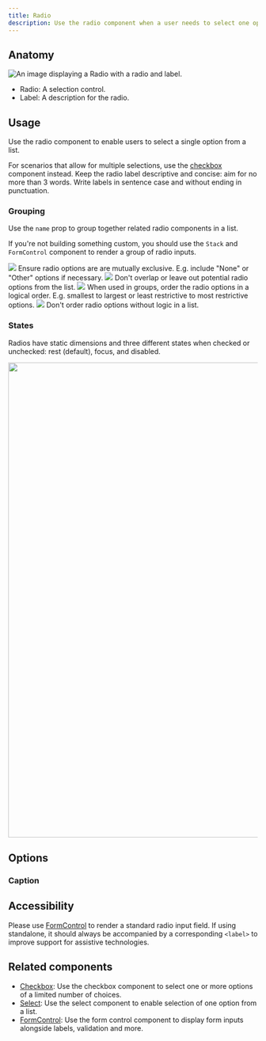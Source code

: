 ```yaml
---
title: Radio
description: Use the radio component when a user needs to select one option from a list.
---
```




## Anatomy

![An image displaying a Radio with a radio and label.](https://github.com/primer/brand/assets/131988618/1b494cdb-4991-4fc9-beac-feb02b296cb9)

- Radio: A selection control.
- Label: A description for the radio. 

## Usage

Use the radio component to enable users to select a single option from a list.

For scenarios that allow for multiple selections, use the [checkbox](/components/Checkbox) component instead. Keep the radio label descriptive and concise: aim for no more than 3 words. Write labels in sentence case and without ending in punctuation.

### Grouping
Use the `name` prop to group together related radio components in a list.

If you're not building something custom, you should use the `Stack` and `FormControl` component to render a group of radio inputs.

<DoDontContainer>
  <Do>
    <img src="https://github.com/primer/brand/assets/131988618/dff47404-e323-49d9-95f7-ab457a7195ef" />
    <Caption>
        Ensure radio options are are mutually exclusive. E.g. include "None" or "Other" options if necessary. 
    </Caption>
  </Do>
  <Dont>
    <img src="https://github.com/primer/brand/assets/131988618/38fb8666-f785-46ee-b3e3-9768ac8d0193" />
    <Caption>
        Don't overlap or leave out potential radio options from the list.
    </Caption>
  </Dont>
</DoDontContainer>

<DoDontContainer>
  <Do>
    <img src="https://github.com/primer/brand/assets/131988618/766c9c24-6f02-444e-aad9-26dfabb8990d" />
    <Caption>
        When used in groups, order the radio options in a logical order. E.g. smallest to largest or least restrictive to most restrictive options. 
    </Caption>
  </Do>
  <Dont>
    <img src="https://github.com/primer/brand/assets/131988618/9e125629-675c-4bc7-99eb-0e39a5a1de5d" />
    <Caption>
        Don't order radio options without logic in a list. 
    </Caption>
  </Dont>
</DoDontContainer>

### States

Radios have static dimensions and three different states when checked or unchecked: rest (default), focus, and disabled.

<img
  width="960"
  role="presentation"
  src="https://user-images.githubusercontent.com/2313998/224133514-c583baf4-6dfc-444d-8714-dfc88cc00ff9.png"
/>

## Options

### Caption


## Accessibility 

Please use [FormControl](/components/FormControl) to render a standard radio input field. If using standalone, it should always be accompanied by a corresponding `<label>` to improve support for assistive technologies.

## Related components

- [Checkbox](/components/Checkbox): Use the checkbox component to select one or more options of a limited number of choices.
- [Select](/components/Select): Use the select component to enable selection of one option from a list.
- [FormControl](/components/FormControl): Use the form control component to display form inputs alongside labels, validation and more.
